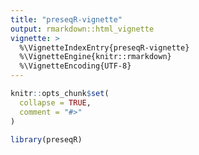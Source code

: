 ```yaml
---
title: "preseqR-vignette"
output: rmarkdown::html_vignette
vignette: >
  %\VignetteIndexEntry{preseqR-vignette}
  %\VignetteEngine{knitr::rmarkdown}
  %\VignetteEncoding{UTF-8}
---
```


```r
knitr::opts_chunk$set(
  collapse = TRUE,
  comment = "#>"
)
```

```r
library(preseqR)
```
